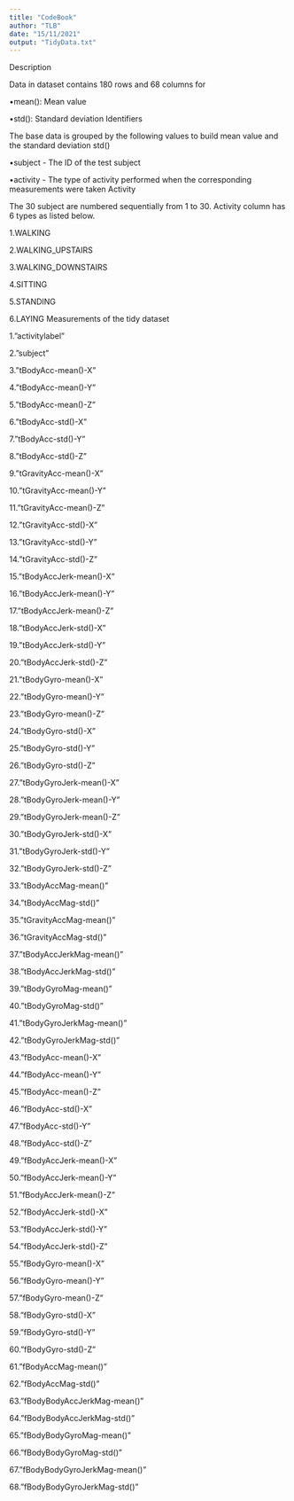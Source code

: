 ```yaml
---
title: "CodeBook"
author: "TLB"
date: "15/11/2021"
output: "TidyData.txt"
---
```


Description

Data in dataset contains 180 rows and 68 columns for

•mean(): Mean value

•std(): Standard deviation
Identifiers

The base data is grouped by the following values to build mean value and the standard deviation std()

•subject - The ID of the test subject

•activity - The type of activity performed when the corresponding measurements were taken
Activity

The 30 subject are numbered sequentially from 1 to 30. Activity column has 6 types as listed below.

1.WALKING

2.WALKING_UPSTAIRS

3.WALKING_DOWNSTAIRS

4.SITTING

5.STANDING

6.LAYING
Measurements of the tidy dataset

1."activitylabel"

2."subject"

3."tBodyAcc-mean()-X"

4."tBodyAcc-mean()-Y"

5."tBodyAcc-mean()-Z"

6."tBodyAcc-std()-X"

7."tBodyAcc-std()-Y"

8."tBodyAcc-std()-Z"

9."tGravityAcc-mean()-X"

10."tGravityAcc-mean()-Y"

11."tGravityAcc-mean()-Z"

12."tGravityAcc-std()-X"

13."tGravityAcc-std()-Y"

14."tGravityAcc-std()-Z"

15."tBodyAccJerk-mean()-X"

16."tBodyAccJerk-mean()-Y"

17."tBodyAccJerk-mean()-Z"

18."tBodyAccJerk-std()-X"

19."tBodyAccJerk-std()-Y"

20."tBodyAccJerk-std()-Z"

21."tBodyGyro-mean()-X"

22."tBodyGyro-mean()-Y"

23."tBodyGyro-mean()-Z"

24."tBodyGyro-std()-X"

25."tBodyGyro-std()-Y"

26."tBodyGyro-std()-Z"

27."tBodyGyroJerk-mean()-X"

28."tBodyGyroJerk-mean()-Y"

29."tBodyGyroJerk-mean()-Z"

30."tBodyGyroJerk-std()-X"

31."tBodyGyroJerk-std()-Y"

32."tBodyGyroJerk-std()-Z"

33."tBodyAccMag-mean()"

34."tBodyAccMag-std()"

35."tGravityAccMag-mean()"

36."tGravityAccMag-std()"

37."tBodyAccJerkMag-mean()"

38."tBodyAccJerkMag-std()"

39."tBodyGyroMag-mean()"

40."tBodyGyroMag-std()"

41."tBodyGyroJerkMag-mean()"

42."tBodyGyroJerkMag-std()"

43."fBodyAcc-mean()-X"

44."fBodyAcc-mean()-Y"

45."fBodyAcc-mean()-Z"

46."fBodyAcc-std()-X"

47."fBodyAcc-std()-Y"

48."fBodyAcc-std()-Z"

49."fBodyAccJerk-mean()-X"

50."fBodyAccJerk-mean()-Y"

51."fBodyAccJerk-mean()-Z"

52."fBodyAccJerk-std()-X"

53."fBodyAccJerk-std()-Y"

54."fBodyAccJerk-std()-Z"

55."fBodyGyro-mean()-X"

56."fBodyGyro-mean()-Y"

57."fBodyGyro-mean()-Z"

58."fBodyGyro-std()-X"

59."fBodyGyro-std()-Y"

60."fBodyGyro-std()-Z"

61."fBodyAccMag-mean()"

62."fBodyAccMag-std()"

63."fBodyBodyAccJerkMag-mean()"

64."fBodyBodyAccJerkMag-std()"

65."fBodyBodyGyroMag-mean()"

66."fBodyBodyGyroMag-std()"

67."fBodyBodyGyroJerkMag-mean()"

68."fBodyBodyGyroJerkMag-std()"